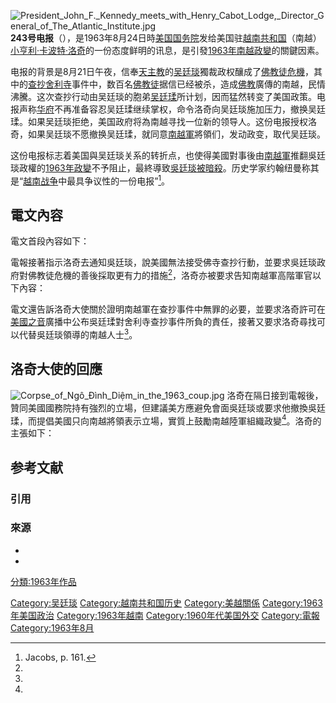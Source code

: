 [[File:President_John_F._Kennedy_meets_with_Henry_Cabot_Lodge,_Director_General_of_The_Atlantic_Institute.jpg|thumb]]
'''243号电报'''（{{lang-en|'''Cable 243'''}}），是1963年8月24日時[[美国国务院|美国国务院]]发给美国驻[[越南共和国|越南共和国]]（南越）{{Link-en|美國駐越南大使|United States Ambassador to South Vietnam|大使}}[[小亨利·卡波特·洛奇|小亨利·卡波特·洛奇]]的一份态度鲜明的讯息，是引發[[1963年南越政變|1963年南越政變]]的關鍵因素。

电报的背景是8月21日午夜，信奉[[天主教|天主教]]的[[吴廷琰|吴廷琰]]獨裁政权釀成了[[佛教徒危機|佛教徒危機]]，其中的[[查抄舍利寺|查抄舍利寺]]事件中，数百名[[佛教徒|佛教徒]]据信已经被杀，造成[[佛教|佛教]]廣傳的南越，民情沸騰。这次查抄行动由吴廷琰的胞弟[[吴廷瑈|吴廷瑈]]所计划，因而猛然转变了美国政策。电报声称[[华府|华府]]不再准备容忍吴廷瑈继续掌权，命令洛奇向吴廷琰施加压力，撤换吴廷瑈。如果吴廷琰拒绝，美国政府将為南越寻找一位新的领导人。这份电报授权洛奇，如果吴廷琰不愿撤换吴廷瑈，就同意[[南越軍|南越軍]]將領们，发动政变，取代吴廷琰。

这份电报标志着美国與吴廷琰关系的转折点，也使得美國對事後由[[南越軍|南越軍]]推翻吳廷琰政權的[[1963年南越政變|1963年政變]]不予阻止，最終導致[[吳廷琰之死|吳廷琰被暗殺]]。历史学家约翰纽曼称其是“[[越南战争|越南战争]]中最具争议性的一份电报”<ref>Jacobs, p. 161.</ref>。

==電文內容==
電文首段內容如下：
{{cquote|{{lang|en|It is now clear that whether military proposed martial law or whether Nhu tricked them into it, Nhu took advantage of its imposition to smash pagodas with police and Tung's Special Forces loyal to him, thus placing onus on military in eyes of world and Vietnamese people. Also clear that Nhu has maneuvered himself into commanding position.}}<br>（目前已很清楚，無論戒嚴令是由軍部提出、或由吳廷瑈誘使其下此策，他已出動了忠於自己的警察和黎光松上校的特種部隊抄了佛寺，還在全世界和越南民眾的眼前把責任推給軍方。此時同樣清楚的一件事，就是吳廷瑈策劃用計將自己推上指揮大位。）

{{lang|en|US Government cannot tolerate situation in which power lies in Nhu's hands. Diem must be given chance to rid himself of Nhu and his coterie and replace them with best military and political personalities available.}}<br>（美國政府無法容忍這種讓吳廷瑈取得大權的局勢，必須給吳廷琰一個機會，讓他撤換吳廷瑈及其黨羽，並以軍界和政界可任用的最佳人選取代之。）

{{lang|en|If, in spite of all your efforts, Diem remains obdurate and refuses, then we must face the possibility that Diem himself cannot be preserved.}}<ref name="pp">{{cite web| title=The Overthrow of Ngo Dinh Diem, May–November, 1963 |work=The Pentagon Papers| pages=201–276| url=http://www.mtholyoke.edu/acad/intrel/pentagon2/pent7.htm}}</ref><br>（若你運用各種方法，而吳廷琰依然故我、拒絕撤換吳廷瑈的話，那我們將面對吳廷琰自身不保的可能性。）}}

電報接著指示洛奇去通知吳廷琰，說美國無法接受佛寺查抄行動，並要求吳廷琰政府對佛教徒危機的善後採取更有力的措施<ref name="pp"/>，洛奇亦被要求告知南越軍高階軍官以下內容：

{{cquote|{{lang|en|[The] US would find it impossible to continue support GVN militarily and economically unless [the] above steps are taken immediately which we recognize requires [the] removal of [the] Nhus from the scene. We wish [to] give Diem reasonable opportunity to remove [the] Nhus, but if he remains obdurate, then we are prepared to accept the obvious implication that we can no longer support Diem. You may also tell [the] appropriate military commanders [that] we will give them direct support in any interim period of breakdown [of the] central government mechanism.}}<ref name="pp"/><br>（除非立即實施上述我方認為的、撤換吳廷瑈時所必須的措施，否則美國將不可能繼續給予越南政府軍事及經濟上的支援。希望能給吳廷琰適當機會來把吳廷瑈換掉，但若吳廷琰依然故我的話，那我方將準備明確承認美國不再支持琰政府。你亦可通知適當的軍方指揮官，說美方在中央政府垮台後的任何過渡時期，都將給予其直接支持。）}}

電文還告訴洛奇大使關於證明南越軍在查抄事件中無罪的必要，並要求洛奇許可在[[美國之音|美國之音]]廣播中公布吳廷瑈對舍利寺查抄事件所負的責任，接著又要求洛奇尋找可以代替吳廷琰領導的南越人士<ref name="pp"/>。

==洛奇大使的回應==
[[File:Corpse_of_Ngô_Đình_Diệm_in_the_1963_coup.jpg|thumb]]
洛奇在隔日接到電報後，贊同美國國務院持有強烈的立場，但建議美方應避免會面吳廷琰或要求他撤換吳廷瑈，而提倡美國只向南越將領表示立場，實質上鼓勵南越陸軍組織政變<ref name="pp"/>。洛奇的主張如下：

{{cquote|{{lang|en|Believe that [the] chances of Diem's meeting our demands are virtually nil. At the same time, by making them we give Nhu [a] chance to forestall or block action by [the] military. [The] Risk, we believe, is not worth taking, with Nhu in control [of] combat forces Saigon. Therefore, [we] propose we go straight to [the] Generals with our demands, without informing Diem. [We] Would tell them [that] we [are] prepared have Diem without [the] Nhus but it is in effect up to them whether to keep him.}}<ref name="pp"/><br>（相信吳廷琰達到我方要求的可能性近乎零。與此同時會給吳廷瑈先發制人、或遏止軍方起事的機會。吳廷瑈掌控西貢一帶的戰鬥部隊，故我們相信這種險是不值得冒的。建議繞過吳廷琰，直接跟將領們闡明我方需要，我方會告知他們，我方已準備將吳廷瑈從吳廷琰身邊拔除，但實際上由他們決定是否要留下吳廷瑈。）}}

== 参考文献 ==

=== 引用 ===
{{Reflist|2}}

=== 來源 ===
*{{cite book| first=Seth |last=Jacobs| year=2006| title=Cold War Mandarin: Ngo Dinh Diem and the Origins of America's War in Vietnam, 1950–1963| publisher=[[Rowman_&_Littlefield_Publishers|Rowman & Littlefield Publishers]]| isbn=0-7425-4447-8}}
*{{cite book| first=Howard |last=Jones| year=2003| title= Death of a Generation| publisher=[[Oxford_University_Press|Oxford University Press]]| isbn=0-19-505286-2}}

[[Category:吴廷琰|Category:吴廷琰]]
[[Category:越南共和国历史|Category:越南共和国历史]]
[[Category:美越關係|Category:美越關係]]
[[Category:1963年美国政治|Category:1963年美国政治]]
[[Category:1963年越南|Category:1963年越南]]
[[Category:1960年代美国外交|Category:1960年代美国外交]]
[[Category:電報|Category:電報]]
[[Category:1963年8月|Category:1963年8月]]
[[分類:1963年作品|分類:1963年作品]]